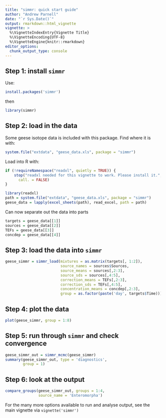 ```yaml
---
title: "simmr: quick start guide"
author: "Andrew Parnell"
date: "`r Sys.Date()`"
output: rmarkdown::html_vignette
vignette: >
  %\VignetteIndexEntry{Vignette Title}
  %\VignetteEncoding{UTF-8}
  %\VignetteEngine{knitr::rmarkdown}
editor_options: 
  chunk_output_type: console
---
```


## Step 1: install `simmr`

Use:
```r
install.packages('simmr')
```

then
```r
library(simmr)
```

## Step 2: load in the data

Some geese isotope data is included with this package. Find where it is with:
```r
system.file("extdata", "geese_data.xls", package = "simmr")
```

Load into R with:
```r
if (!requireNamespace("readxl", quietly = TRUE)) {
    stop("readxl needed for this vignette to work. Please install it.",
      call. = FALSE)
}
```
```r
library(readxl)
path = system.file("extdata", "geese_data.xls", package = "simmr")
geese_data = lapply(excel_sheets(path), read_excel, path = path)
```

Can now separate out the data into parts 
```r
targets = geese_data[[1]]
sources = geese_data[[2]]
TEFs = geese_data[[3]]
concdep = geese_data[[4]]
```

## Step 3: load the data into `simmr`

```r
geese_simmr = simmr_load(mixtures = as.matrix(targets[, 1:2]),
                         source_names = sources$Sources,
                         source_means = sources[,2:3],
                         source_sds = sources[,4:5],
                         correction_means = TEFs[,2:3],
                         correction_sds = TEFs[,4:5],
                         concentration_means = concdep[,2:3],
                         group = as.factor(paste('day', targets$Time)))
```

## Step 4: plot the data 

```r
plot(geese_simmr, group = 1:8)
```

## Step 5: run through `simmr` and check convergence

```r
geese_simmr_out = simmr_mcmc(geese_simmr)
summary(geese_simmr_out, type = 'diagnostics',
        group = 1)
```

## Step 6: look at the output

```r
compare_groups(geese_simmr_out, groups = 1:4, 
               source_name = 'Enteromorpha')
```

For the many more options available to run and analyse output, see the main vignette via `vignette('simmr')`
